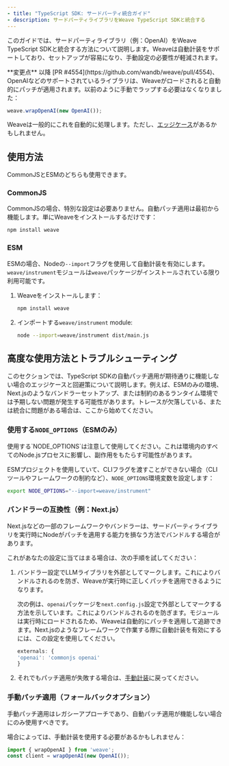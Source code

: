 ```yaml
---
- title: "TypeScript SDK: サードパーティ統合ガイド"
- description: サードパーティライブラリをWeave TypeScript SDKと統合する
---
```


このガイドでは、サードパーティライブラリ（例：OpenAI）をWeave TypeScript SDKと統合する方法について説明します。Weaveは自動計装をサポートしており、セットアップが容易になり、手動設定の必要性が軽減されます。

<Warning>
  **変更点**
  以降 [PR #4554](https://github.com/wandb/weave/pull/4554)、OpenAIなどのサポートされているライブラリは、Weaveがロードされると自動的にパッチが適用されます。以前のように手動でラップする必要はなくなりました：

  ```ts
  weave.wrapOpenAI(new OpenAI());
  ```

  Weaveは一般的にこれを自動的に処理します。ただし、[エッジケース](#advanced-usage)があるかもしれません。
</Warning>

## 使用方法

CommonJSとESMのどちらも使用できます。

### CommonJS

CommonJSの場合、特別な設定は必要ありません。自動パッチ適用は最初から機能します。単にWeaveをインストールするだけです：

```bash
npm install weave
```

### ESM

ESMの場合、Nodeの`--import`フラグを使用して自動計装を有効にします。`weave/instrument`モジュールは`weave`パッケージがインストールされている限り利用可能です。

1. Weaveをインストールします：
   ```bash
   npm install weave
   ```
2. インポートする`weave/instrument` module:
   ```bash
   node --import=weave/instrument dist/main.js
   ```

## 高度な使用方法とトラブルシューティング

このセクションでは、TypeScript SDKの自動パッチ適用が期待通りに機能しない場合のエッジケースと回避策について説明します。例えば、ESMのみの環境、Next.jsのようなバンドラーセットアップ、または制約のあるランタイム環境では予期しない問題が発生する可能性があります。トレースが欠落している、または統合に問題がある場合は、ここから始めてください。

### 使用する`NODE_OPTIONS`（ESMのみ）

<Warning>
  使用する`NODE_OPTIONS`は注意して使用してください。これは環境内のすべてのNode.jsプロセスに影響し、副作用をもたらす可能性があります。
</Warning>

ESMプロジェクトを使用していて、CLIフラグを渡すことができない場合（CLIツールやフレームワークの制約など）、`NODE_OPTIONS`環境変数を設定します：

```bash
export NODE_OPTIONS="--import=weave/instrument"
```

### バンドラーの互換性（例：Next.js）

Next.jsなどの一部のフレームワークやバンドラーは、サードパーティライブラリを実行時にNodeがパッチを適用する能力を損なう方法でバンドルする場合があります。

これがあなたの設定に当てはまる場合は、次の手順を試してください：

1. バンドラー設定でLLMライブラリを外部としてマークします。これによりバンドルされるのを防ぎ、Weaveが実行時に正しくパッチを適用できるようになります。

   次の例は、`openai`パッケージを`next.config.js`設定で外部としてマークする方法を示しています。これによりバンドルされるのを防ぎます。モジュールは実行時にロードされるため、Weaveは自動的にパッチを適用して追跡できます。Next.jsのようなフレームワークで作業する際に自動計装を有効にするには、この設定を使用してください。

   ```js
   externals: {
   'openai': 'commonjs openai'
   }
   ```

2. それでもパッチ適用が失敗する場合は、[手動計装](#manual-patching-fallback-option)に戻ってください。

### 手動パッチ適用（フォールバックオプション）

<Warning>
  手動パッチ適用はレガシーアプローチであり、自動パッチ適用が機能しない場合にのみ使用すべきです。
</Warning>

場合によっては、手動計装を使用する必要があるかもしれません：

```ts
import { wrapOpenAI } from 'weave';
const client = wrapOpenAI(new OpenAI());
```
